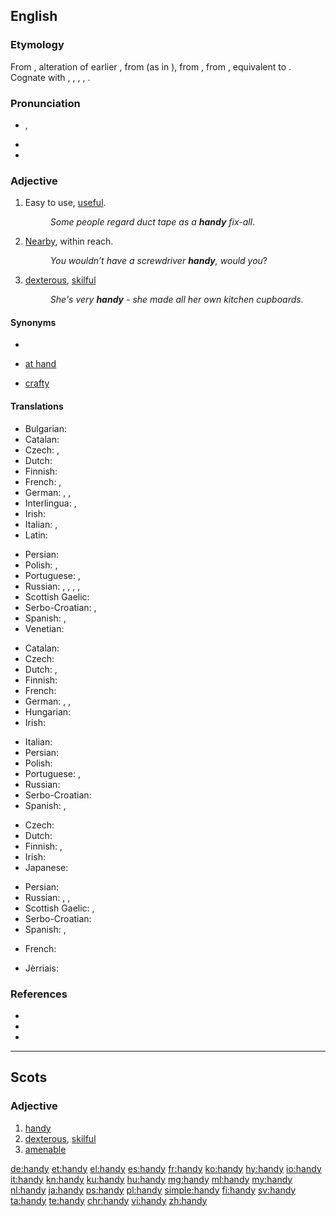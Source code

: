 {{also|Handy}}
==English==

===Etymology===
From {{etyl|enm|en}}, alteration of earlier {{m|enm|hendi||handy, skillful}}, from {{etyl|ang|en}} {{m|ang|hendiġ||skillful}} (as in {{m|ang|listhendiġ||skilled in art}}), from {{etyl|gem-pro|en}} {{m|gem-pro|*handugaz||handy, skillful, nimble}}, from {{m|gem-pro|*handuz||hand}}, equivalent to {{suffix|hand|y|lang=en|nocat=1}}. Cognate with {{etyl|gml|-}} {{m|gml|handich||skillful, apt}}, {{etyl|gmh|-}} {{m|gmh|handec}}, {{m|gmh|hendec||manual, hand-held}}, {{etyl|non|-}} {{m|non|hǫndugr||efficient}}, {{etyl|got|-}} {{m|got|𐌷𐌰𐌽𐌳𐌿𐌲𐍃||wise, clever}}.

===Pronunciation===
* {{enPR|hăn'di}}, {{IPA|/ˈhæn.di/|lang=en}}
* {{audio|En-us-handy.ogg|Audio (US)|lang=en}}
* {{rhymes|ændi|lang=en}}

===Adjective===
{{en-adj|er}}

# Easy to use, [[useful]].
#: ''Some people regard duct tape as a '''handy''' fix-all''.
# [[nearby|Nearby]], within reach.
#: ''You wouldn’t have a screwdriver '''handy''', would you''?
# {{context|dialect|lang=en}} [[dexterous]], [[skilful]]
#: ''She's very '''handy''' - she made all her own kitchen cupboards.''

====Synonyms====
* {{sense|useful}}
* {{sense|nearby}} [[at hand]]
* {{sense|skilful}} [[crafty]]

====Translations====
{{trans-top|easy to use}}
* Bulgarian: {{t+|bg|полезен|m}}
* Catalan: {{t+|ca|pràctic}}
* Czech: {{t|cs|praktický}}, {{t+|cs|užitečný}}
* Dutch: {{t+|nl|handig}}
* Finnish: {{t+|fi|kätevä}}
* French: {{t+|fr|pratique}}, {{t+|fr|commode}}
* German: {{t+|de|anstellig}}, {{t+|de|handlich}}, {{t+|de|praktisch}}
* Interlingua: {{t|ia|utile}}, {{t|ia|commode}}
* Irish: {{t|ga|sásta}}
* Italian: {{t+|it|utile}}, {{t+|it|pratico}}
* Latin: {{t|la|utilis}}
{{trans-mid}}
* Persian: {{t+|fa|سودمند|sc=fa-Arab}}
* Polish: {{t+|pl|wygodny|m}}, {{t+|pl|dogodny|m}}
* Portuguese: {{t+|pt|útil}}, {{t+|pt|prático}}
* Russian: {{t+|ru|удо́бный}} {{qualifier|convenient, comfortable}}, {{t+|ru|поле́зный}} {{qualifier|useful}}, {{t+|ru|практи́чный}} {{qualifier|practical}}, {{t+|ru|портати́вный}} {{qualifier|portable}}, {{t+|ru|кста́ти}} {{qualifier|adverbial: to the purpose}}
* Scottish Gaelic: {{t|gd|goireasach}}
* Serbo-Croatian: {{t+|sh|nadomak}}, {{t|sh|практичан|sc=Cyrl}}
* Spanish: {{t+|es|práctico}}, {{t+|es|hábil}}
* Venetian: {{t+|vec|còmet}}
{{trans-bottom}}

{{trans-top|within reach}}
* Catalan: {{t|ca|a mà}}
* Czech: {{t|cs|po ruce}}
* Dutch: {{t|nl|binnen handbereik}}, {{t|nl|bij de hand}}
* Finnish: {{t|fi|[[käsi#Finnish|käden]] [[ulottuvilla]]}}
* French: {{t|fr|à portée de main}}
* German: {{t|de|in Reichweite}}, {{t|de|griffbereit}}, {{t|de|zur Hand}}
* Hungarian: {{t|hu|kéznél}}
* Irish: {{t|ga|sásta}}
{{trans-mid}}
* Italian: {{t+|it|comodo}}
* Persian: {{t+|fa|در دسترس|sc=fa-Arab}}
* Polish: {{t+|pl|podręczny|m}}
* Portuguese: {{t|pt|à mão}}, {{t+|pt|fácil}} {{qualifier|colloquial}}
* Russian: {{t+|ru|рука|tr=pod rukój|alt=под рукой}} {{qualifier|at hand, lit.: under hand}}
* Serbo-Croatian: {{t|sh|приручан|sc=Cyrl}}
* Spanish: {{t|es|a mano}}, {{t+|es|cerca}}
{{trans-bottom}}

{{trans-top|dexterous}}
* Czech: {{t|cs|šikovný}}
* Dutch: {{t+|nl|handig}}
* Finnish: {{t+|fi|kätevä}}, {{t+|fi|taitava}}
* Irish: {{t|ga|sásta}}
* Japanese: {{t-needed|ja}}
{{trans-mid}}
* Persian: {{t+|fa|ماهر|sc=fa-Arab}}
* Russian: {{t+|ru|ло́вкий}}, {{t+|ru|иску́сный}}, {{t+|ru|уме́лый}} {{qualifier|skilful}}
* Scottish Gaelic: {{t|gd|tapaidh}}, {{t|gd|deas}}
* Serbo-Croatian: {{t|sh|спретан|sc=Cyrl}}
* Spanish: {{t+|es|hábil}}, {{t+|es|diestro}}
{{trans-bottom}}

{{checktrans-top}}
* French: {{t+check|fr|maniable}}
{{trans-mid}}
* Jèrriais: {{t-check|roa-jer|manniabl'ye|m|f}}
{{trans-bottom}}

===References===
* {{R:Webster 1913}}
* {{R:Century 1911}}
* {{R:OneLook}}

----

==Scots==

===Adjective===
{{sco-adj|hand|ier|iest}}

# [[handy#English|handy]]
# [[dexterous]], [[skilful]]
# [[amenable]] {{gloss|of an animal}}

[[de:handy]]
[[et:handy]]
[[el:handy]]
[[es:handy]]
[[fr:handy]]
[[ko:handy]]
[[hy:handy]]
[[io:handy]]
[[it:handy]]
[[kn:handy]]
[[ku:handy]]
[[hu:handy]]
[[mg:handy]]
[[ml:handy]]
[[my:handy]]
[[nl:handy]]
[[ja:handy]]
[[ps:handy]]
[[pl:handy]]
[[simple:handy]]
[[fi:handy]]
[[sv:handy]]
[[ta:handy]]
[[te:handy]]
[[chr:handy]]
[[vi:handy]]
[[zh:handy]]